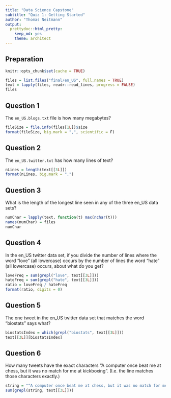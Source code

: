 ```yaml
---
title: "Data Science Capstone"
subtitle: "Quiz 1: Getting Started"
author: "Thomas Neitmann"
output:
  prettydoc::html_pretty:
    keep_md: yes
    theme: architect
---
```


## Preparation

```r
knitr::opts_chunk$set(cache = TRUE)
```

```r
files = list.files("final/en_US", full.names = TRUE)
text = lapply(files, readr::read_lines, progress = FALSE)
files
```

## Question 1

The `en_US.blogs.txt` file is how many megabytes?

```r
fileSize = file.info(files[1L])$size
format(fileSize, big.mark = ",", scientific = F)
```


## Question 2

The `en_US.twitter.txt` has how many lines of text?

```r
nLines = length(text[[3L]])
format(nLines, big.mark = ",")
```


## Question 3

What is the length of the longest line seen in any of the three en_US data sets?

```r
numChar = lapply(text, function(t) max(nchar(t)))
names(numChar) = files
numChar
```


## Question 4

In the en_US twitter data set, if you divide the number of lines where the word "love" (all lowercase) occurs by the number of lines the word "hate" (all lowercase) occurs, about what do you get?

```r
loveFreq = sum(grepl("love", text[[3L]]))
hateFreq = sum(grepl("hate", text[[3L]]))
ratio = loveFreq / hateFreq
format(ratio, digits = 0)
```


## Question 5

The one tweet in the en_US twitter data set that matches the word "biostats" says what?

```r
biostatsIndex = which(grepl("biostats", text[[3L]]))
text[[3L]][biostatsIndex]
```


## Question 6

How many tweets have the exact characters "A computer once beat me at chess, but it was no match for me at kickboxing". (I.e. the line matches those characters exactly.)

```r
string = "^A computer once beat me at chess, but it was no match for me at kickboxing$"
sum(grepl(string, text[[3L]]))
```
